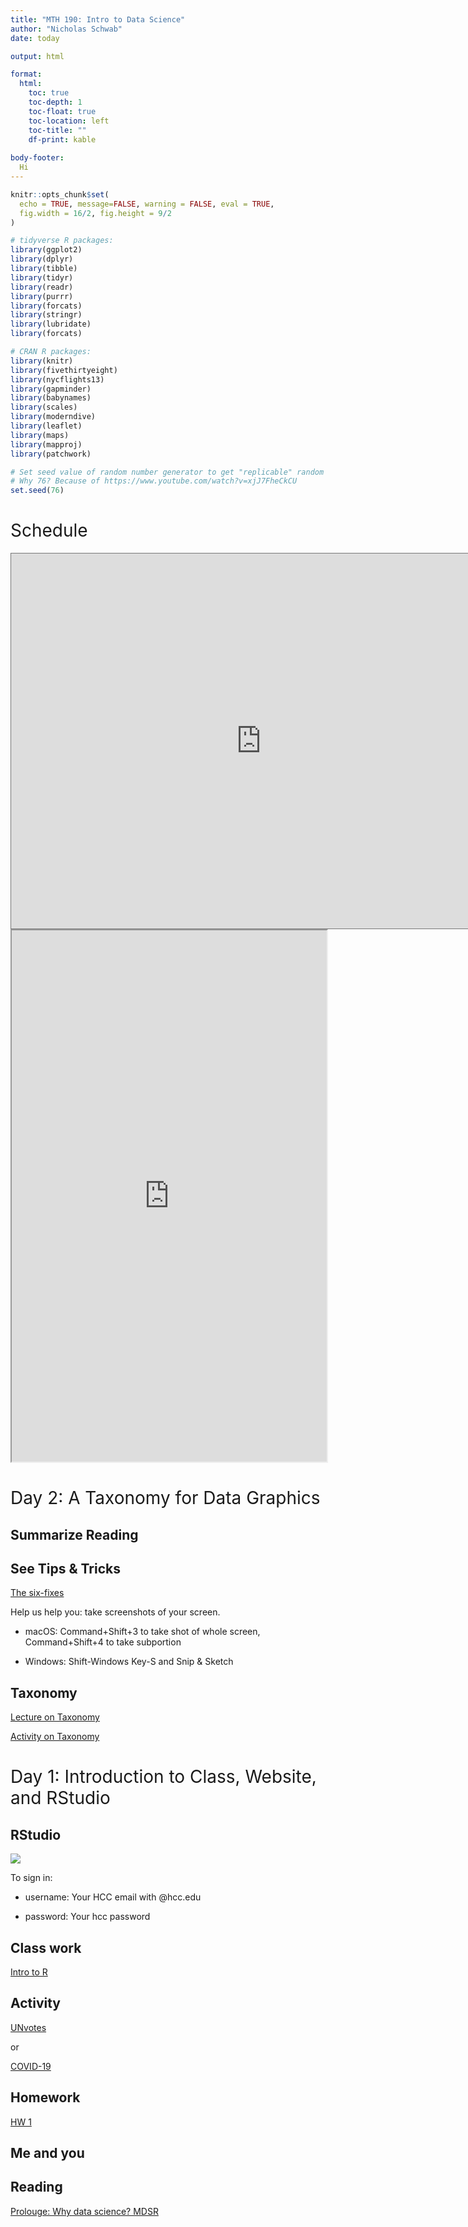```yaml
---
title: "MTH 190: Intro to Data Science"
author: "Nicholas Schwab"
date: today

output: html

format:
  html:
    toc: true
    toc-depth: 1
    toc-float: true
    toc-location: left
    toc-title: ""
    df-print: kable
    
body-footer: 
  Hi
---
```


```{=html}
<style>
h1{font-weight: 400;}
</style>
```
```r
knitr::opts_chunk$set(
  echo = TRUE, message=FALSE, warning = FALSE, eval = TRUE, 
  fig.width = 16/2, fig.height = 9/2
)

# tidyverse R packages:
library(ggplot2)
library(dplyr)
library(tibble)
library(tidyr)
library(readr)
library(purrr)
library(forcats)
library(stringr)
library(lubridate)
library(forcats)

# CRAN R packages:
library(knitr)
library(fivethirtyeight)
library(nycflights13)
library(gapminder)
library(babynames)
library(scales)
library(moderndive)
library(leaflet)
library(maps)
library(mapproj)
library(patchwork)

# Set seed value of random number generator to get "replicable" random numbers.
# Why 76? Because of https://www.youtube.com/watch?v=xjJ7FheCkCU
set.seed(76)
```

```{=html}
<style>
h1{font-weight: 400;}
</style>
```
# Schedule

<iframe src="https://calendar.google.com/calendar/embed?height=600&wkst=1&bgcolor=%23ffffff&ctz=America%2FNew_York&src=bnNjaHdhYkBoY2MuZWR1&src=Y183YmYyZ2J1bzRpOWZpc2U2dXRsZW5yNGpiY0Bncm91cC5jYWxlbmRhci5nb29nbGUuY29t&src=aGNjLmVkdV9pZjV2MTY2anBhZTlvbHJzbjFiYzByZnFsa0Bncm91cC5jYWxlbmRhci5nb29nbGUuY29t&src=ZW4udXNhI2hvbGlkYXlAZ3JvdXAudi5jYWxlbmRhci5nb29nbGUuY29t&src=aGNjLmVkdV9nYnJkMTI4dmxyNmVhbG0wdWRlZTZtcmRtb0Bncm91cC5jYWxlbmRhci5nb29nbGUuY29t&src=bmljaG9sYXNzY2h3YWJAZ21haWwuY29t&color=%237986CB&color=%23EF6C00&color=%23D81B60&color=%23F6BF26&color=%23D81B60&color=%23E4C441" style="border:solid 1px #777" width="800" height="600" frameborder="0" scrolling="no"></iframe>

<iframe src="https://docs.google.com/spreadsheets/d/e/2PACX-1vRK1_TZx6LCqC0Wfddr2T0Sb7sX0R1zuoAesmj-TYpXtMpikenrIqQz4LHmk83PFYF1Yk4MjQB14aec/pubhtml?gid=0&amp;single=true&amp;widget=true&amp;headers=false" width="100%" height="850">

</iframe>

# Day 2: A Taxonomy for Data Graphics

## Summarize Reading

## See Tips & Tricks

[The six-fixes]()

Help us help you: take screenshots of your screen.

-   macOS: Command+Shift+3 to take shot of whole screen, Command+Shift+4 to take subportion

-   Windows: Shift-Windows Key-S and Snip & Sketch

## Taxonomy

[Lecture on Taxonomy](./course-materials/lectures/mdsr_viz_1_taxonomy.html)

[Activity on Taxonomy](./course-materials/in-class-activities/Activity_Taxonomy_of_Graphics.html)

# Day 1: Introduction to Class, Website, and RStudio

## RStudio

[![](images/rstudio_logo.png){fig-align="left"}](http://hcc-rstudiosrv1.hcc.edu:8787/s/93126cfc78a31806f480a/auth-sign-in?appUri=%2F)

To sign in:

-   username: Your HCC email with @hcc.edu

-   password: Your hcc password

## Class work

[Intro to R](./course-materials/lectures/Getting_Started_with_Quarto.html)

## Activity

[UNvotes](./course-materials/application-exercises/ae-01a-un-votes/unvotes.html)

or

[COVID-19](./course-materials/application-exercises/ae-01b-covid/covid.html)

## Homework

[HW 1](./course-materials/hw-instructions/hw-01/hw-01-pet-names.html)

## Me and you

## Reading

[Prolouge: Why data science? MDSR](https://mdsr-book.github.io/mdsr2e/ch-prologue.html)
